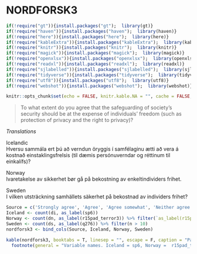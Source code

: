 # NORDFORSK3

```r
if(!require("gt")){install.packages("gt");  library(gt)}
if(!require("haven")){install.packages("haven");  library(haven)}
if(!require("here")){install.packages("here");  library(here)}
if(!require("kableExtra")){install.packages("kableExtra");  library(kableExtra)}
if(!require("knitr")){install.packages("knitr");  library(knitr)}
if(!require("magick")){install.packages("magick");  library(magick)}
if(!require("openxlsx")){install.packages("openxlsx");  library(openxlsx)}
if(!require("readxl")){install.packages("readxl");  library(readxl)}
if(!require("sjlabelled")){install.packages("sjlabelled");  library(sjlabelled)}
if(!require("tidyverse")){install.packages("tidyverse");  library(tidyverse)}
if(!require("utf8")){install.packages("utf8");  library(utf8)}
if(!require("webshot")){install.packages("webshot");  library(webshot)}

knitr::opts_chunk$set(echo = FALSE, knitr.kable.NA = "", cache = FALSE, message = FALSE )
```

> To what extent do you agree that the safeguarding of society's security should be at the expense of individuals' freedom (such
as protection of privacy and the right to privacy)?

*Translations*

Icelandic  
Hversu sammála ert þú að verndun öryggis í samfélaginu ætti að vera á kostnað einstaklingsfrelsis (til dæmis persónuverndar og réttinum til einkalífs)?

Norway  
Ivaretakelse av sikkerhet bør gå på bekostning av enkeltindividers frihet.

Sweden  
I vilken utsträckning samhällets säkerhet på bekostnad av individers frihet?

```r
Source = c('Strongly agree', 'Agree', 'Agree somewhat', 'Neither agree nor disagree', 'Disagree somewhat', 'Disagree', 'Strongly disagree', NA)
Iceland <- count(di, as_label(sp6))  
Norway <- count(dn, as_label(r15pad_terror3)) %>% filter(`as_label(r15pad_terror3)` != 'Ikke spurt')
Sweden <- count(ds, as_label(q276)) %>% filter(n > 10)
nordforsk3 <- bind_cols(Source, Iceland, Norway, Sweden)

kable(nordforsk3, booktabs = T, linesep = "", escape = F, caption = "Panel variable names and values",  col.names = linebreak(c("Source Questionnaire", "Iceland", 'n', "Norway", 'n', "Sweden", 'n'))) %>%
  footnote(general = "Variable names. Iceland = sp6, Norway =  r15pad_terror3, Sweden = q276")
```
